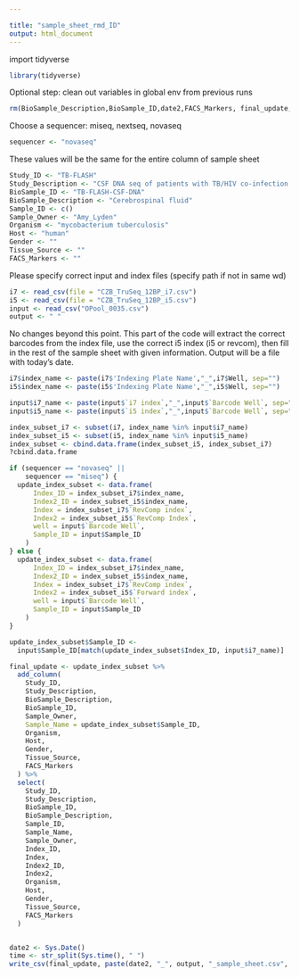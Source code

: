 ```yaml
---

title: "sample_sheet_rmd_ID"
output: html_document
---
```


import tidyverse 
```r
library(tidyverse)
```


Optional step: clean out variables in global env from previous runs
```r
rm(BioSample_Description,BioSample_ID,date2,FACS_Markers, final_update,Gender,Host,index,Sample_ID,Organism,input,index_subset,Sample_Owner,sequencer,Study_Description,Study_ID,Tissue_Source,update_index_subset)
```


Choose a sequencer: miseq, nextseq, novaseq
```r
sequencer <- "novaseq"
```

These values will be the same for the entire column of sample sheet
```r
Study_ID <- "TB-FLASH"
Study_Description <- "CSF DNA seq of patients with TB/HIV co-infection as controls for future FLASHed samples"
BioSample_ID <- "TB-FLASH-CSF-DNA"
BioSample_Description <- "Cerebrospinal fluid"
Sample_ID <- c()
Sample_Owner <- "Amy_Lyden"
Organism <- "mycobacterium tuberculosis"
Host <- "human"
Gender <- ""
Tissue_Source <- ""
FACS_Markers <- ""
```

Please specify correct input and index files (specify path if not in same wd)
```r
i7 <- read_csv(file = "CZB_TruSeq_12BP_i7.csv")
i5 <- read_csv(file = "CZB_TruSeq_12BP_i5.csv")
input <- read_csv("OPool_0035.csv")
output <- " "

```


No changes beyond this point. This part of the code will extract the correct barcodes from the index file, use the correct i5 index (i5 or revcom), then fill in the rest of the sample sheet with given information. Output will be a file with today's date.
```r
i7$index_name <- paste(i7$'Indexing Plate Name',"_",i7$Well, sep="")
i5$index_name <- paste(i5$'Indexing Plate Name',"_",i5$Well, sep="")

input$i7_name <- paste(input$`i7 index`,"_",input$`Barcode Well`, sep="")
input$i5_name <- paste(input$`i5 index`,"_",input$`Barcode Well`, sep="")

index_subset_i7 <- subset(i7, index_name %in% input$i7_name)
index_subset_i5 <- subset(i5, index_name %in% input$i5_name)
index_subset <- cbind.data.frame(index_subset_i5, index_subset_i7)
?cbind.data.frame

if (sequencer == "novaseq" ||
    sequencer == "miseq") {
  update_index_subset <- data.frame(
      Index_ID = index_subset_i7$index_name,
      Index2_ID = index_subset_i5$index_name,
      Index = index_subset_i7$`RevComp index`,
      Index2 = index_subset_i5$`RevComp Index`,
      well = input$`Barcode Well`,
      Sample_ID = input$Sample_ID
    )
} else {
  update_index_subset <- data.frame(
      Index_ID = index_subset_i7$index_name,
      Index2_ID = index_subset_i5$index_name,
      Index = index_subset_i7$`RevComp index`,
      Index2 = index_subset_i5$`Forward index`,
      well = input$`Barcode Well`,
      Sample_ID = input$Sample_ID
    )
}

update_index_subset$Sample_ID <-
  input$Sample_ID[match(update_index_subset$Index_ID, input$i7_name)]

final_update <- update_index_subset %>%
  add_column(
    Study_ID,
    Study_Description,
    BioSample_Description,
    BioSample_ID,
    Sample_Owner,
    Sample_Name = update_index_subset$Sample_ID,
    Organism,
    Host,
    Gender,
    Tissue_Source,
    FACS_Markers
  ) %>%
  select(
    Study_ID,
    Study_Description,
    BioSample_ID,
    BioSample_Description,
    Sample_ID,
    Sample_Name,
    Sample_Owner,
    Index_ID,
    Index,
    Index2_ID,
    Index2,
    Organism,
    Host,
    Gender,
    Tissue_Source,
    FACS_Markers
  )


date2 <- Sys.Date()
time <- str_split(Sys.time(), " ")
write_csv(final_update, paste(date2, "_", output, "_sample_sheet.csv", sep = ""))


```